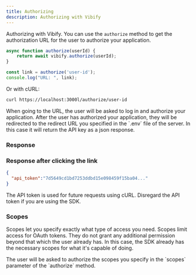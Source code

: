 ```yaml
---
title: Authorizing
description: Authorizing with Vibify
---
```



Authorizing with Vibify. You can use the `authorize` method to get the authorization URL for the user to authorize your application.

```js
async function authorize(userId) {
    return await vibify.authorize(userId);
}

const link = authorize('user-id');
console.log("URL: ", link);
```
Or with cURL:
```bash
curl https://localhost:3000l/authorize/user-id
```

<Aside type="note">
    When going to the URL, the user will be asked to log in and authorize your application. After the user has
    authorized your application, they will be redirected to the redirect URL you specified in the `.env` file of the
    server. In this case it will return the API key as a json response.
</Aside>

### Response

<div data-pagefind-ignore>
    <Response data-pagefind-ignore/>
</div>

### Response after clicking the link

```json
{
  "api_token":"7d5649cd1bd7253ddbd15e098459f15ba04..."
}
```
<Aside type="note">
    The API token is used for future requests using cURL. Disregard the API token if you are using the SDK.
</Aside>

### Scopes

Scopes let you specify exactly what type of access you need. Scopes limit access for OAuth tokens. They do not grant any additional permission beyond that which the user already has. In this case, the SDK already has the necessary scopes for what it's capable of doing.

<Aside type="note">
    The user will be asked to authorize the scopes you specify in the `scopes` parameter of the `authorize` method.
</Aside>

<LinkCard
    href="https://developer.spotify.com/documentation/web-api/concepts/scopes"
    title="Spotify Scopes"
    description="The set of scopes you pass in your authentication request determines the access permissions that the user is asked to grant."
    target="_blank"
    rel="noopener"
/>
